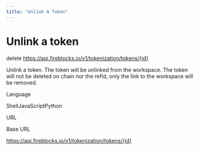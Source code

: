 ```yaml
---
title: "Unlink A Token"
---
```

  
  # Unlink a token

delete https://api.fireblocks.io/v1/tokenization/tokens/{id}

Unlink a token. The token will be unlinked from the workspace. The token will not be deleted on chain nor the refId, only the link to the workspace will be removed.

Language

ShellJavaScriptPython

URL

Base URL

https://api.fireblocks.io/v1/tokenization/tokens/{id}